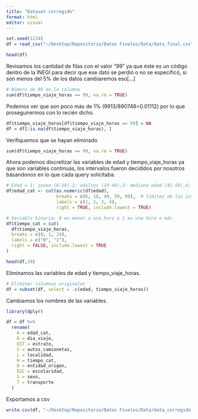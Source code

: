```yaml
---
title: "Dataset corregido"
format: html
editor: visual
---
```


```r
set.seed(1234)
df = read_csv("~/Desktop/Repositorio/Datos Finales/Data/data_final.csv")
```
```r
head(df)
```

Revisamos los cantidad de filas con el valor "99" ya que éste es un código dentro de la INEGI para decir que ese dato se perdió o no se especificó, si son menos del 5% de los datos cambiaremos eso[...]
```r
# Número de 99 en la columna
sum(df$tiempo_viaje_horas == 99, na.rm = TRUE)
```
Podemos ver que son poco más de 1% (9913/890748=0.01112) por lo que proseguirermos con lo recién dicho.
```r
df$tiempo_viaje_horas[df$tiempo_viaje_horas == 99] = NA
df = df[!is.na(df$tiempo_viaje_horas), ]
```

Verifiquemos que se hayan eliminado
```r
sum(df$tiempo_viaje_horas == 99, na.rm = TRUE)
```

Ahora podemos discretizar las variables de edad y tiempo_viaje_horas ya que son variables continuas, los intervalos fueron decididos por nosotros básandonos en lo que cada query solicitaba.

```r
# Edad = 1: joven (6-18),2: adultos (19-40),3: mediana edad (41-59),4: adultos mayores (60+)
df$edad_cat <- cut(as.numeric(df$edad),
                   breaks = c(6, 18, 40, 59, 99),  # límites de los intervalos
                   labels = c(1, 2, 3, 4),
                   right = TRUE, include.lowest = TRUE)

# Variable binaria: 0 es menor a una hora y 1 es una hora o más
df$tiempo_cat = cut(
  df$tiempo_viaje_horas,
  breaks = c(0, 1, 24),   
  labels = c("0", "1"),
  right = FALSE, include.lowest = TRUE
)

head(df,10)
```

Eliminamos las variables de edad y tiempo_viaje_horas.
```r
# Eliminar columnas originales
df = subset(df, select = -c(edad, tiempo_viaje_horas))
```

Cambiamos los nombres de las variables.
```r
library(dplyr)

df = df %>%
  rename(
    A = edad_cat,
    D = dia_viaje,
    EST = estrato,
    V = autos_camionetas,
    L = localidad,
    H = tiempo_cat,     
    O = entidad_origen,        
    ESC = escolaridad,
    S = sexo,
    T = transporte
  )
```

Exportamos a csv
```r
write.csv(df, "~/Desktop/Repositorio/Datos Finales/Data/data_corregido.csv", row.names = FALSE)
```